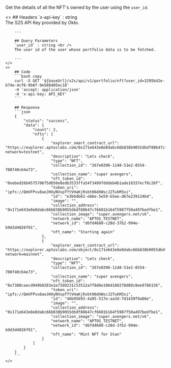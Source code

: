 
Get the details of all the NFT's owned by the user using the `user_id`.

<ColumnLayout>
    <>
        ## Headers
        `x-api-key` : string <br />
        The S2S API Key provided by Okto.

        ---

        ## Query Parameters
        `user_id` : string <br />
        The user id of the user whose portfolio data is to be fetched.

        ---
    </>
    <>
        ## Code
        ```bash copy
        curl -X GET '${baseUrl}/s2s/api/v1/portfolio/nft?user_id=3295b42e-b74e-4cf6-9b6f-9e588405ec18'
        -H 'accept: application/json' 
        -H 'x-api-key: API_KEY'
        ```

        ## Response
        ```json
        {
            "status": "success",
            "data": {
                "count": 2,
                "nfts": [
                    {
                        "explorer_smart_contract_url": "https://explorer.aptoslabs.com/0x171e643e8e8dabc66b838b9055dbdf88647cf6601b164f5987f50a497bedfbe1/0x171e643e8e8dabc66b838b9055dbdf88647cf6601b164f5987f50a497bedfbe1?network=testnet",
                        "description": "Lets check",
                        "type": "NFT",
                        "collection_id": "267e0396-1148-51e2-8554-708f40c64e73",
                        "collection_name": "super avengers",
                        "nft_token_id": "0xebed26b4575706f5d650e8edb3533ffa54f3499fdddeb4b1ade18337ecf8c20f",
                        "token_uri": "ipfs://QmVFPvu8aeJHXyNVxpfftVHaKjRsbtH6dXWscJ2TukM3xi",
                        "id": "e3b6db62-eb6e-5e59-b5ee-d67e239124b4",
                        "image": "",
                        "collection_address": "0x171e643e8e8dabc66b838b9055dbdf88647cf6601b164f5987f50a497bedfbe1",
                        "collection_image": "super.avengers.net/vk",
                        "network_name": "APTOS_TESTNET",
                        "network_id": "d6fd4680-c28d-37b2-994e-b9d3d4026f91",
                        "nft_name": "Starting again"
                    },
                    {
                        "explorer_smart_contract_url": "https://explorer.aptoslabs.com/object/0x171e643e8e8dabc66b838b9055dbdf88647cf6601b164f5987f50a497bedfbe1?network=mainnet",
                        "description": "Lets check",
                        "type": "NFT",
                        "collection_id": "267e0396-1148-51e2-8554-708f40c64e73",
                        "collection_name": "super avengers",
                        "nft_token_id": "0x7380caecd949b0283e1e73d9231c53512a7f8d8e106d180270d89c8ee9786156",
                        "token_uri": "ipfs://QmVFPvu8aeJHXyNVxpfftVHaKjRsbtH6dXWscJ2TukM3xi",
                        "id": "46b95693-4a95-517e-aa3d-7d1439f9a86e",
                        "image": "",
                        "collection_address": "0x171e643e8e8dabc66b838b9055dbdf88647cf6601b164f5987f50a497bedfbe1",
                        "collection_image": "super.avengers.net/vk",
                        "network_name": "APTOS_TESTNET",
                        "network_id": "d6fd4680-c28d-37b2-994e-b9d3d4026f91",
                        "nft_name": "Mint NFT for Stan"
                    }
                ]
            }
        }
        ```
    </>
</ColumnLayout>
